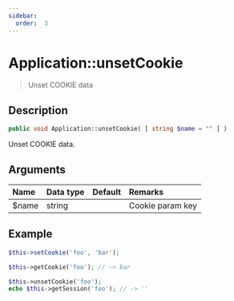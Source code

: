 ```yaml
---
sidebar:
  order:  3
---
```


# Application::unsetCookie

> Unset COOKIE data

## Description

```php
public void Application::unsetCookie( [ string $name = "" ] )
```

Unset COOKIE data.

## Arguments

| Name  | Data type | Default | Remarks          |
| :---- | :-------- | :------ | :--------------- |
| $name | string    |         | Cookie param key |

## Example

```php title="Controller - First.php"
$this->setCookie('foo', 'bar');
```

```php title="Controller - Second.php"
$this->getCookie('foo'); // -> bar
```

```php title="Controller - Third.php"
$this->unsetCookie('foo');
echo $this->getSession('foo'); // -> ''
```
